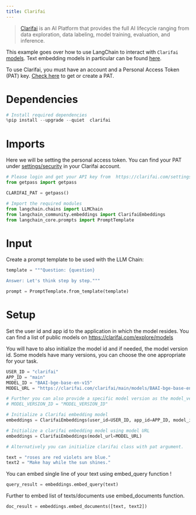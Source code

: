 ```yaml
---
title: Clarifai
---
```


>[Clarifai](https://www.clarifai.com/) is an AI Platform that provides the full AI lifecycle ranging from data exploration, data labeling, model training, evaluation, and inference.

This example goes over how to use LangChain to interact with `Clarifai` [models](https://clarifai.com/explore/models). Text embedding models in particular can be found [here](https://clarifai.com/explore/models?page=1&perPage=24&filterData=%5B%7B%22field%22%3A%22model_type_id%22%2C%22value%22%3A%5B%22text-embedder%22%5D%7D%5D).

To use Clarifai, you must have an account and a Personal Access Token (PAT) key. 
[Check here](https://clarifai.com/settings/security) to get or create a PAT.

# Dependencies


```python
# Install required dependencies
%pip install --upgrade --quiet  clarifai
```

# Imports
Here we will be setting the personal access token. You can find your PAT under [settings/security](https://clarifai.com/settings/security) in your Clarifai account.


```python
# Please login and get your API key from  https://clarifai.com/settings/security
from getpass import getpass

CLARIFAI_PAT = getpass()
```


```python
# Import the required modules
from langchain.chains import LLMChain
from langchain_community.embeddings import ClarifaiEmbeddings
from langchain_core.prompts import PromptTemplate
```

# Input
Create a prompt template to be used with the LLM Chain:


```python
template = """Question: {question}

Answer: Let's think step by step."""

prompt = PromptTemplate.from_template(template)
```

# Setup
Set the user id and app id to the application in which the model resides. You can find a list of public models on https://clarifai.com/explore/models

You will have to also initialize the model id and if needed, the model version id. Some models have many versions, you can choose the one appropriate for your task.


```python
USER_ID = "clarifai"
APP_ID = "main"
MODEL_ID = "BAAI-bge-base-en-v15"
MODEL_URL = "https://clarifai.com/clarifai/main/models/BAAI-bge-base-en-v15"

# Further you can also provide a specific model version as the model_version_id arg.
# MODEL_VERSION_ID = "MODEL_VERSION_ID"
```


```python
# Initialize a Clarifai embedding model
embeddings = ClarifaiEmbeddings(user_id=USER_ID, app_id=APP_ID, model_id=MODEL_ID)

# Initialize a clarifai embedding model using model URL
embeddings = ClarifaiEmbeddings(model_url=MODEL_URL)

# Alternatively you can initialize clarifai class with pat argument.
```


```python
text = "roses are red violets are blue."
text2 = "Make hay while the sun shines."
```

You can embed single line of your text using embed_query function !


```python
query_result = embeddings.embed_query(text)
```

Further to embed list of texts/documents use embed_documents function.


```python
doc_result = embeddings.embed_documents([text, text2])
```
